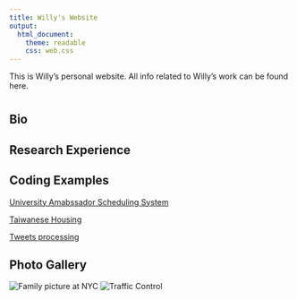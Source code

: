 ```yaml
---
title: Willy's Website
output: 
  html_document:
    theme: readable
    css: web.css
---
```

This is Willy's personal website. All info related to Willy's work can be found here.

# {.tabset .tabset-fade .tabset-pills}

## Bio


## Research Experience



## Coding Examples 

[University Amabssador Scheduling System](https://willythewoo.github.io/WillyTheWoo/Ambassador_Schedule)

[Taiwanese Housing](https://willythewoo.github.io/WillyTheWoo/Taiwan_housing)

[Tweets processing](https://willythewoo.github.io/WillyTheWoo/twitter)

## Photo Gallery

![Family picture at NYC](images/_DSC5702.jpg)
![Traffic Control](images/_DSC7439.jpg)